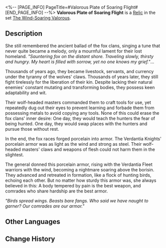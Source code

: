 <%-- [PAGE_INFO]
PageTitle=#Valorous Plate of Soaring Flight#
[END_PAGE_INFO] --%>
{{Relic Infobox
|id        = 61203
|image     = Item Valorous Plate of Soaring Flight.png{{subst:void|<!--$UPLOAD:<<SpriteOutput/RelicFigures/IconRelic_120_3.png>-<Item Valorous Plate of Soaring Flight.png>-<Relic Icons>>-->}}
|set       = The Wind-Soaring Valorous
|piece     = Body
|mentions  = 
}}
{{Description|Like the cold wind, soaring above a pack of wolves with their heads held high. The hunter and the hunted will eventually switch places.}}
'''Valorous Plate of Soaring Flight''' is a [[Relic]] in the set [[The Wind-Soaring Valorous]].

==Description==
She still remembered the ancient ballad of the fox clans, singing a tune that never quite became a melody, only a mournful lament for their lost homeland. ''"Sauntering fox on the distant shore. Traveling slowly, thirsty and hungry. My heart is filled with sorrow, yet no one knows my grief."''...

Thousands of years ago, they became livestock, servants, and currency under the tyranny of the wolves' claws. Thousands of years later, they still fight tirelessly for the liberation of their kin. Despite lacking their natural enemies' constant mutating and transforming bodies, they possess keen adaptability and wit.

Their wolf-headed masters commanded them to craft tools for use, yet repeatedly dug out their eyes to prevent learning and forbade them from possessing metals to avoid copying any tools. None of this could erase the fox clans' inner desire: One day, they would teach the hunters the fear of being hunted. One day, they would swap places with the hunters and pursue those without rest.

In the end, the fox races forged porcelain into armor. The Verdantia Knights' porcelain armor was as light as the wind and strong as steel. Their wolf-headed masters' claws and weapons of flesh could not harm them in the slightest.

The general donned this porcelain armor, rising with the Verdantia Fleet warriors with the wind, becoming a nightmare soaring above the borisin. They advanced and retreated in formation, like a flock of hunting birds, echoing each other. But no matter how sturdy this armor was, she always believed in this: A body tempered by pain is the best weapon, and comrades who share hardship are the best armor.

''"Birds spread wings. Beasts bare fangs. Who said we have naught to garner? Our comrades are our armor."''

==Other Languages==
{{Other Languages
|en   = Valorous Plate of Soaring Flight
|zhs  = 勇烈的飞翎瓷甲
|zht  = 勇烈的飛翎瓷甲
|ja   = {{Rubi|勇猛|ゆうもう}}な{{Rubi|蒼羽|そうう}}アーマー
|ko   = 용맹한 날개깃 갑옷
|es   = Armadura intrépida de plumas al vuelo
|fr   = Plaque de vaillance de l'envol
|ru   = Лёгкие фарфоровые доспехи храбрости
|th   = Valorous Plate of Soaring Flight
|vi   = Dũng Khí - Áo Giáp Bay Lượn
|de   = Tapfere Rüstung des Segelflugs
|id   = Valorous Plate of Soaring Flight
|pt   = Armadura Valorosa de Voo Livre
}}

==Change History==
{{Change History|2.3}}